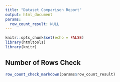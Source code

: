 ```yaml
---
title: "Dataset Comparison Report"
output: html_document
params:
  row_count_result: NULL
---
```


```r
knitr::opts_chunk$set(echo = FALSE)
library(htmltools)
library(knitr)

```

## Number of Rows Check

```r
row_count_check_markdown(params$row_count_result)
```
